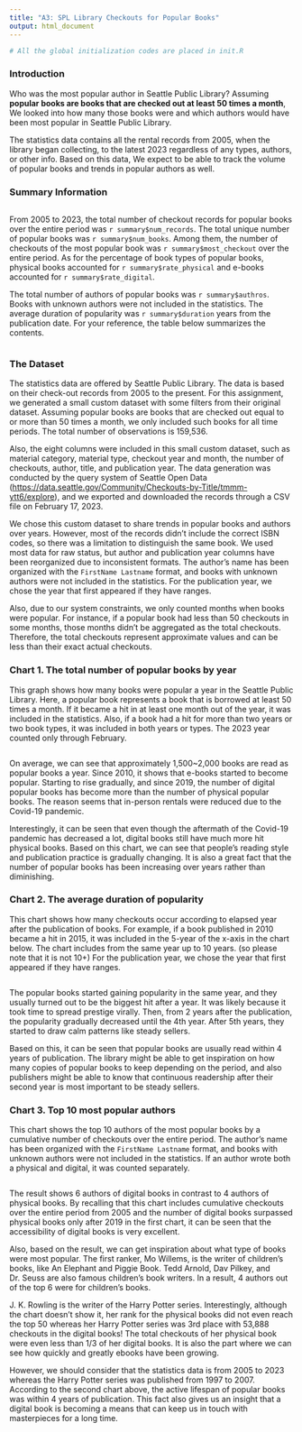 ```yaml
---
title: "A3: SPL Library Checkouts for Popular Books"
output: html_document
---
```


```r
# All the global initialization codes are placed in init.R
```


### Introduction

Who was the most popular author in Seattle Public Library? Assuming **popular books are books that are checked out at least 50 times a month**, We looked into how many those books were and which authors would have been most popular in Seattle Public Library.

The statistics data contains all the rental records from 2005, when the library began collecting, to the latest 2023 regardless of any types, authors, or other info. Based on this data, We expect to be able to track the volume of popular books and trends in popular authors as well.


### Summary Information

```r
```

From 2005 to 2023, the total number of checkout records for popular books over the entire period was `r summary$num_records`. The total unique number of popular books was `r summary$num_books`. Among them, the number of checkouts of the most popular book was `r summary$most_checkout` over the entire period. As for the percentage of book types of popular books, physical books accounted for `r summary$rate_physical` and e-books accounted for `r summary$rate_digital`.

The total number of authors of popular books was `r summary$authros`. Books with unknown authors were not included in the statistics. The average duration of popularity was `r summary$duration` years from the publication date. For your reference, the table below summarizes the contents.

```r
```


### The Dataset

The statistics data are offered by Seattle Public Library. The data is based on their check-out records from 2005 to the present. For this assignment, we generated a small custom dataset with some filters from their original dataset. Assuming popular books are books that are checked out equal to or more than 50 times a month, we only included such books for all time periods. The total number of observations is 159,536.

Also, the eight columns were included in this small custom dataset, such as material category, material type, checkout year and month, the number of checkouts, author, title, and publication year. The data generation was conducted by the query system of Seattle Open Data (<https://data.seattle.gov/Community/Checkouts-by-Title/tmmm-ytt6/explore>), and we exported and downloaded the records through a CSV file on February 17, 2023.

We chose this custom dataset to share trends in popular books and authors over years. However, most of the records didn't include the correct ISBN codes, so there was a limitation to distinguish the same book. We used most data for raw status, but author and publication year columns have been reorganized due to inconsistent formats. The author's name has been organized with the `FirstName Lastname` format, and books with unknown authors were not included in the statistics. For the publication year, we chose the year that first appeared if they have ranges.

Also, due to our system constraints, we only counted months when books were popular. For instance, if a popular book had less than 50 checkouts in some months, those months didn't be aggregated as the total checkouts. Therefore, the total checkouts represent approximate values and can be less than their exact actual checkouts.


### Chart 1. The total number of popular books by year

This graph shows how many books were popular a year in the Seattle Public Library. Here, a popular book represents a book that is borrowed at least 50 times a month. If it became a hit in at least one month out of the year, it was included in the statistics. Also, if a book had a hit for more than two years or two book types, it was included in both years or types. The 2023 year counted only through February.

```r
```

On average, we can see that approximately 1,500~2,000 books are read as popular books a year. Since 2010, it shows that e-books started to become popular. Starting to rise gradually, and since 2019, the number of digital popular books has become more than the number of physical popular books. The reason seems that in-person rentals were reduced due to the Covid-19 pandemic.

Interestingly, it can be seen that even though the aftermath of the Covid-19 pandemic has decreased a lot, digital books still have much more hit physical books. Based on this chart, we can see that people's reading style and publication practice is gradually changing. It is also a great fact that the number of popular books has been increasing over years rather than diminishing.


### Chart 2. The average duration of popularity

This chart shows how many checkouts occur according to elapsed year after the publication of books. For example, if a book published in 2010 became a hit in 2015, it was included in the 5-year of the x-axis in the chart below. The chart includes from the same year up to 10 years. (so please note that it is not 10+) For the publication year, we chose the year that first appeared if they have ranges.

```r
```

The popular books started gaining popularity in the same year, and they usually turned out to be the biggest hit after a year. It was likely because it took time to spread prestige virally. Then, from 2 years after the publication, the popularity gradually decreased until the 4th year. After 5th years, they started to draw calm patterns like steady sellers.

Based on this, it can be seen that popular books are usually read within 4 years of publication. The library might be able to get inspiration on how many copies of popular books to keep depending on the period, and also publishers might be able to know that continuous readership after their second year is most important to be steady sellers.


### Chart 3. Top 10 most popular authors

This chart shows the top 10 authors of the most popular books by a cumulative number of checkouts over the entire period. The author's name has been organized with the `FirstName Lastname` format, and books with unknown authors were not included in the statistics. If an author wrote both a physical and digital, it was counted separately.

```r
```

The result shows 6 authors of digital books in contrast to 4 authors of physical books. By recalling that this chart includes cumulative checkouts over the entire period from 2005 and the number of digital books surpassed physical books only after 2019 in the first chart, it can be seen that the accessibility of digital books is very excellent.

Also, based on the result, we can get inspiration about what type of books were most popular. The first ranker, Mo Willems, is the writer of children’s books, like An Elephant and Piggie Book. Tedd Arnold, Dav Pilkey, and Dr. Seuss are also famous children’s book writers. In a result, 4 authors out of the top 6 were for children’s books.

J. K. Rowling is the writer of the Harry Potter series. Interestingly, although the chart doesn’t show it, her rank for the physical books did not even reach the top 50 whereas her Harry Potter series was 3rd place with 53,888 checkouts in the digital books! The total checkouts of her physical book were even less than 1/3 of her digital books. It is also the part where we can see how quickly and greatly ebooks have been growing. 

However, we should consider that the statistics data is from 2005 to 2023 whereas the Harry Potter series was published from 1997 to 2007. According to the second chart above, the active lifespan of popular books was within 4 years of publication. This fact also gives us an insight that a digital book is becoming a means that can keep us in touch with masterpieces for a long time.

